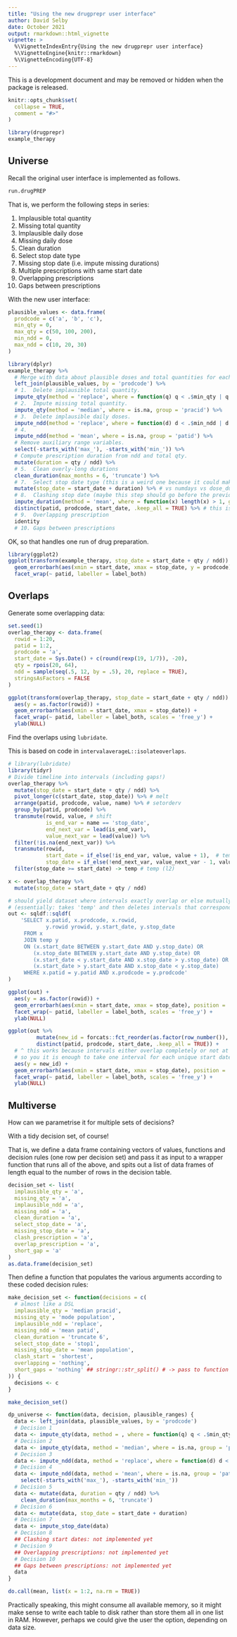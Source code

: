 ```yaml
---
title: "Using the new drugprepr user interface"
author: David Selby
date: October 2021
output: rmarkdown::html_vignette
vignette: >
  %\VignetteIndexEntry{Using the new drugprepr user interface}
  %\VignetteEngine{knitr::rmarkdown}
  %\VignetteEncoding{UTF-8}
---
```


This is a development document and may be removed or hidden when the package is
released.

```r
knitr::opts_chunk$set(
  collapse = TRUE,
  comment = "#>"
)
```

```r
library(drugprepr)
example_therapy
```

## Universe

Recall the original user interface is implemented as follows.

```r
run.drugPREP
```

That is, we perform the following steps in series:

1. Implausible total quantity
2. Missing total quantity
3. Implausible daily dose
4. Missing daily dose
5. Clean duration
6. Select stop date type
7. Missing stop date (i.e. impute missing durations)
8. Multiple prescriptions with same start date
9. Overlapping prescriptions
10. Gaps between prescriptions

With the new user interface:

```r
plausible_values <- data.frame(
  prodcode = c('a', 'b', 'c'),
  min_qty = 0,
  max_qty = c(50, 100, 200),
  min_ndd = 0,
  max_ndd = c(10, 20, 30)
)
```

```r
library(dplyr)
example_therapy %>%
  # Merge with data about plausible doses and total quantities for each drug.
  left_join(plausible_values, by = 'prodcode') %>%
  # 1.  Delete implausible total quantity.
  impute_qty(method = 'replace', where = function(q) q < .$min_qty | q > .$max_qty) %>%
  # 2.  Impute missing total quantity.
  impute_qty(method = 'median', where = is.na, group = 'pracid') %>%
  # 3.  Delete implausible daily doses.
  impute_ndd(method = 'replace', where = function(d) d < .$min_ndd | d > .$max_ndd) %>%
  # 4.
  impute_ndd(method = 'mean', where = is.na, group = 'patid') %>%
  # Remove auxiliary range variables.
  select(-starts_with('max_'), -starts_with('min_')) %>%
  # Compute prescription duration from ndd and total qty.
  mutate(duration = qty / ndd) %>%
  # 5.  Clean overly-long durations
  clean_duration(max_months = 6, 'truncate') %>%
  # 7.  Select stop date type (this is a weird one because it could make all previous steps redundant?)
  mutate(stop_date = start_date + duration) %>% # vs numdays vs dose_duration(?)
  # 8.  Clashing stop date (maybe this step should go before the previous one?)
  impute_duration(method = 'mean', where = function(x) length(x) > 1, group = c('patid', 'start_date')) %>%
  distinct(patid, prodcode, start_date, .keep_all = TRUE) %>% # this is the only time up to this point that nrow varies
  # 9.  Overlapping prescription
  identity
  # 10. Gaps between prescriptions
```
OK, so that handles one run of drug preparation.

```r
library(ggplot2)
ggplot(transform(example_therapy, stop_date = start_date + qty / ndd)) +
  geom_errorbarh(aes(xmin = start_date, xmax = stop_date, y = prodcode)) +
  facet_wrap(~ patid, labeller = label_both)
```

## Overlaps

Generate some overlapping data:

```r
set.seed(1)
overlap_therapy <- data.frame(
  rowid = 1:20,
  patid = 1:2,
  prodcode = 'a',
  start_date = Sys.Date() + c(round(rexp(19, 1/7)), -20),
  qty = rpois(20, 64),
  ndd = sample(seq(.5, 12, by = .5), 20, replace = TRUE),
  stringsAsFactors = FALSE
)

ggplot(transform(overlap_therapy, stop_date = start_date + qty / ndd)) +
  aes(y = as.factor(rowid)) +
  geom_errorbarh(aes(xmin = start_date, xmax = stop_date)) +
  facet_wrap(~ patid, labeller = label_both, scales = 'free_y') +
  ylab(NULL)
```

Find the overlaps using `lubridate`.

This is based on code in `intervalaverageL::isolateoverlaps`.

```r
# library(lubridate)
library(tidyr)
# Divide timeline into intervals (including gaps!)
overlap_therapy %>%
  mutate(stop_date = start_date + qty / ndd) %>%
  pivot_longer(c(start_date, stop_date)) %>% # melt
  arrange(patid, prodcode, value, name) %>% # setorderv
  group_by(patid, prodcode) %>%
  transmute(rowid, value, # shift
            is_end_var = name == 'stop_date',
            end_next_var = lead(is_end_var),
            value_next_var = lead(value)) %>%
  filter(!is.na(end_next_var)) %>%
  transmute(rowid,
            start_date = if_else(!is_end_var, value, value + 1),  # temp (l1)
            stop_date = if_else(!end_next_var, value_next_var - 1, value_next_var)) %>%
  filter(stop_date >= start_date) -> temp # temp (l2)

x <- overlap_therapy %>%
  mutate(stop_date = start_date + qty / ndd)

# should yield dataset where intervals exactly overlap or else mutually don't overlap:
# (essentially: takes 'temp' and then deletes intervals that correspond to gaps)
out <- sqldf::sqldf(
    'SELECT x.patid, x.prodcode, x.rowid,
            y.rowid yrowid, y.start_date, y.stop_date
     FROM x
     JOIN temp y
     ON (x.start_date BETWEEN y.start_date AND y.stop_date) OR
        (x.stop_date BETWEEN y.start_date AND y.stop_date) OR
        (x.start_date < y.start_date AND x.stop_date > y.stop_date) OR
        (x.start_date > y.start_date AND x.stop_date < y.stop_date)
     WHERE x.patid = y.patid AND x.prodcode = y.prodcode'
)

ggplot(out) +
  aes(y = as.factor(rowid)) +
  geom_errorbarh(aes(xmin = start_date, xmax = stop_date), position = 'dodge2') +
  facet_wrap(~ patid, labeller = label_both, scales = 'free_y') +
  ylab(NULL)

ggplot(out %>%
         mutate(new_id = forcats::fct_reorder(as.factor(row_number()), start_date)) %>%
         distinct(patid, prodcode, start_date, .keep_all = TRUE)) +
  # ^ this works because intervals either overlap completely or not at all,
  # so you it is enough to take one interval for each unique start date
  aes(y = new_id) +
  geom_errorbarh(aes(xmin = start_date, xmax = stop_date), position = 'dodge2') +
  facet_wrap(~ patid, labeller = label_both, scales = 'free_y') +
  ylab(NULL)
```

## Multiverse

How can we parametrise it for multiple sets of decisions?

With a tidy decision set, of course!

That is, we define a data frame containing vectors of values, functions and decision rules (one row per decision set) and pass it as input to a wrapper function that runs all of the above, and spits out a list of data frames of length equal to the number of rows in the decision table.

```r
decision_set <- list(
  implausible_qty = 'a',
  missing_qty = 'a',
  implausible_ndd = 'a',
  missing_ndd = 'a',
  clean_duration = 'a',
  select_stop_date = 'a',
  missing_stop_date = 'a',
  clash_prescription = 'a',
  overlap_prescription = 'a',
  short_gap = 'a'
)
as.data.frame(decision_set)
```

Then define a function that populates the various arguments according to these coded decision rules:

```r
make_decision_set <- function(decisions = c(
  # almost like a DSL
  implausible_qty = 'median pracid',
  missing_qty = 'mode population',
  implausible_ndd = 'replace',
  missing_ndd = 'mean patid',
  clean_duration = 'truncate 6',
  select_stop_date = 'stop1',
  missing_stop_date = 'mean population',
  clash_start = 'shortest',
  overlapping = 'nothing',
  short_gaps = 'nothing' ## stringr::str_split() # -> pass to function that takes list arguments
)) {
  decisions <- c
}

make_decision_set()

dp_universe <- function(data, decision, plausible_ranges) {
  data <- left_join(data, plausible_values, by = 'prodcode')
  # Decision 1
  data <- impute_qty(data, method = , where = function(q) q < .$min_qty | q > .$max_qty)
  # Decision 2
  data <- impute_qty(data, method = 'median', where = is.na, group = 'pracid')
  # Decision 3
  data <- impute_ndd(data, method = 'replace', where = function(d) d < .$min_ndd | d > .$max_ndd)
  # Decision 4
  data <- impute_ndd(data, method = 'mean', where = is.na, group = 'patid') %>%
    select(-starts_with('max_'), -starts_with('min_'))
  # Decision 5
  data <- mutate(data, duration = qty / ndd) %>%
    clean_duration(max_months = 6, 'truncate')
  # Decision 6
  data <- mutate(data, stop_date = start_date + duration)
  # Decision 7
  data <- impute_stop_date(data)
  # Decision 8
  ## Clashing start dates: not implemented yet
  # Decision 9
  ## Overlapping prescriptions: not implemented yet
  # Decision 10
  ## Gaps between prescriptions: not implemented yet
  data
}

do.call(mean, list(x = 1:2, na.rm = TRUE))


```

Practically speaking, this might consume all available memory, so it might make sense to write each table to disk rather than store them all in one list in RAM.
However, perhaps we could give the user the option, depending on data size.


